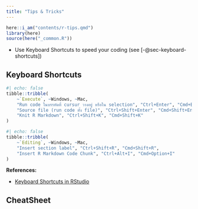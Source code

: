 ```yaml
---
title: "Tips & Tricks"
---
```


```r
here::i_am("contents/r-tips.qmd")
library(here)
source(here("_common.R"))
```


-   Use Keyboard Shortcuts to speed your coding (see [-@sec-keyboard-shortcuts])


## Keyboard Shortcuts {#sec-keyboard-shortcuts}

```r
#| echo: false
tibble::tribble(
    ~`Execute`, ~Windows, ~Mac,
    "Run code ในบรรทัดที่ cursur วางอยู่ หรือใน selection", "Ctrl+Enter", "Cmd+Enter",
    "Source file (run code ทั้ง file)", "Ctrl+Shift+Enter", "Cmd+Shift+Enter",
    "Knit R Markdown", "Ctrl+Shift+K", "Cmd+Shift+K"
)
```


```r
#| echo: false
tibble::tribble(
    ~`Editing`, ~Windows, ~Mac,
    "Insert section label", "Ctrl+Shift+R", "Cmd+Shift+R",
    "Insert R Markdown Code Chunk", "Ctrl+Alt+I", "Cmd+Option+I"
)
```


**References:**

-   [Keyboard Shortcuts in RStudio](https://support.rstudio.com/hc/en-us/articles/200711853-Keyboard-Shortcuts)


## CheatSheet